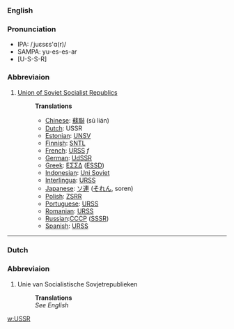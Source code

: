 ===English===
===Pronunciation===
*IPA: /ˌjuɛsɛs'ɑ(r)/
*SAMPA: yu-es-es-ar 
*[U-S-S-R]
===Abbreviaion===
#[[Union of Soviet Socialist Republics]]
#:'''Translations'''
#:*[[Chinese]]: [[蘇聯]] (sū lián)
#:*[[Dutch]]: USSR
#:*[[Estonian]]: [[UNSV]]
#:*[[Finnish]]: [[SNTL]]
#:*[[French]]: [[URSS]] ''f''
#:*[[German]]: [[UdSSR]]
#:*[[Greek]]: [[ΕΣΣΔ]] ([[ESSD]])
#:*[[Indonesian]]: [[Uni Soviet]]
#:*[[Interlingua]]: [[URSS]]
#:*[[Japanese]]: [[ソ連]] ([[それん]], soren)
#:*[[Polish]]: [[ZSRR]]
#:*[[Portuguese]]: [[URSS]]
#:*[[Romanian]]: [[URSS]]
#:*[[Russian]]:[[СССР]] ([[SSSR]])
#:*[[Spanish]]: [[URSS]]

----

===Dutch===
===Abbreviaion===
#Unie van Socialistische Sovjetrepublieken
#:'''Translations'''
#:''See English''

[[w:USSR]]